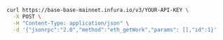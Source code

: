 
<Tabs>
  <TabItem value="cURL">

  ```bash
  curl https://base-base-mainnet.infura.io/v3/YOUR-API-KEY \
    -X POST \
    -H "Content-Type: application/json" \
    -d '{"jsonrpc":"2.0","method":"eth_getWork","params": [],"id":1}'
  ```

  </TabItem>
</Tabs>

